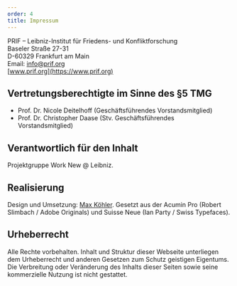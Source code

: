 ```yaml
---
order: 4
title: Impressum
---
```


PRIF – Leibniz-Institut für Friedens- und Konfliktforschung\
Baseler Straße 27-31\
D-60329 Frankfurt am Main\
Email: [info@prif.org](mailto:info@prif.org)\
[www.prif.org](https://www.prif.org)

## Vertretungsberechtigte im Sinne des §5 TMG

- Prof. Dr. Nicole Deitelhoff (Geschäftsführendes Vorstandsmitglied)
- Prof. Dr. Christopher Daase (Stv. Geschäftsführendes Vorstandsmitglied)

## Verantwortlich für den Inhalt

Projektgruppe Work New @ Leibniz.

## Realisierung

Design und Umsetzung: [Max Köhler](https://www.maxkohler.com/). Gesetzt aus der Acumin Pro (Robert Slimbach / Adobe Originals) und Suisse Neue (Ian Party / Swiss Typefaces).

## Urheberrecht

Alle Rechte vorbehalten. Inhalt und Struktur dieser Webseite unterliegen dem Urheberrecht und anderen Gesetzen zum Schutz geistigen Eigentums. Die Verbreitung oder Veränderung des Inhalts dieser Seiten sowie seine kommerzielle Nutzung ist nicht gestattet.
